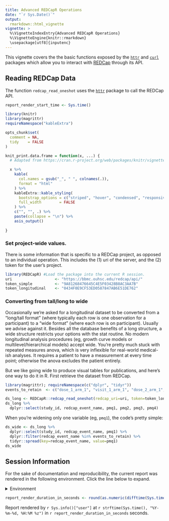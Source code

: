 ```yaml
---
title: Advanced REDCapR Operations
date: "`r Sys.Date()`"
output: 
  rmarkdown::html_vignette
vignette: >
  %\VignetteIndexEntry{Advanced REDCapR Operations}
  %\VignetteEngine{knitr::rmarkdown}
  \usepackage[utf8]{inputenc}
---
```


This vignette covers the the basic functions exposed by the [`httr`](https://github.com/hadley/httr) and [`curl`](https://cran.r-project.org/package=curl) packages which allow you to interact with [REDCap](http://www.project-redcap.org/) through its API.

## Reading REDCap Data
The function `redcap_read_oneshot` uses the [`httr`](https://cran.r-project.org/package=httr) package to call the REDCap API.
```r
report_render_start_time <- Sys.time()

library(knitr)
library(magrittr)
requireNamespace("kableExtra")

opts_chunk$set(
  comment = NA, 
  tidy    = FALSE
)

knit_print.data.frame = function(x, ...) {
  # Adapted from https://cran.r-project.org/web/packages/knitr/vignettes/knit_print.html

  x %>% 
    kable(
      col.names = gsub("_", " ", colnames(.)),
      format = "html"
    ) %>%
    kableExtra::kable_styling(
      bootstrap_options = c("striped", "hover", "condensed", "responsive"),
      full_width        = FALSE
    ) %>%
    c("", "", .) %>% 
    paste(collapse = "\n") %>% 
    asis_output()
  
}
```

### Set project-wide values.
There is some information that is specific to a REDCap project, as opposed to an individual operation.  This includes the (1) uri of the server, and the (2) token for the user's project.

```r
library(REDCapR) #Load the package into the current R session.
uri                   <- "https://bbmc.ouhsc.edu/redcap/api/"
token_simple          <- "9A81268476645C4E5F03428B8AC3AA7B"
token_longitudinal    <- "0434F0E9CF53ED0587847AB6E51DE762"
```

### Converting from tall/long to wide
Occasionally we're asked for a longitudinal dataset to be converted from a "long/tall format" (where  typically each row is one observation for a participant) to a "wide format" (where each row is on participant).  Usually we advise against it.  Besides all the database benefits of a long structure, a wide structure restricts your options with the stat routine.  No modern longitudinal analysis procedures (eg, growth curve models or multilevel/hierarchical models) accept wide.  You're pretty much stuck with repeated measures anova, which is very inflexible for real-world medical-ish analyses.  It requires a patient to have a measurement at every time point; otherwise the anova excludes the patient entirely.

But we like going wide to produce visual tables for publications, and here's one way to do it in R. First retrieve the dataset from REDCap.
```r
library(magrittr); requireNamespace(c("dplyr", "tidyr"))
events_to_retain  <- c("dose_1_arm_1", "visit_1_arm_1", "dose_2_arm_1", "visit_2_arm_1")

ds_long <- REDCapR::redcap_read_oneshot(redcap_uri=uri, token=token_longitudinal)$data
ds_long %>% 
  dplyr::select(study_id, redcap_event_name, pmq1, pmq2, pmq3, pmq4)
```

When you're widening only one variable (eg, `pmq1`), the code's pretty simple:
```r
ds_wide <- ds_long %>% 
  dplyr::select(study_id, redcap_event_name, pmq1) %>% 
  dplyr::filter(redcap_event_name %in% events_to_retain) %>% 
  tidyr::spread(key=redcap_event_name, value=pmq1)
ds_wide
```

## Session Information
For the sake of documentation and reproducibility, the current report was rendered in the following environment.  Click the line below to expand.

<details>
  <summary>Environment <span class="glyphicon glyphicon-plus-sign"></span></summary>
```r
if( requireNamespace("devtools", quietly = TRUE) ) {
  devtools::session_info()
} else {
  sessionInfo()
} 
```
</details>

```r
report_render_duration_in_seconds <- round(as.numeric(difftime(Sys.time(), report_render_start_time, units="secs")))
```

Report rendered by `r Sys.info()["user"]` at `r strftime(Sys.time(), "%Y-%m-%d, %H:%M %z")` in `r report_render_duration_in_seconds` seconds.

